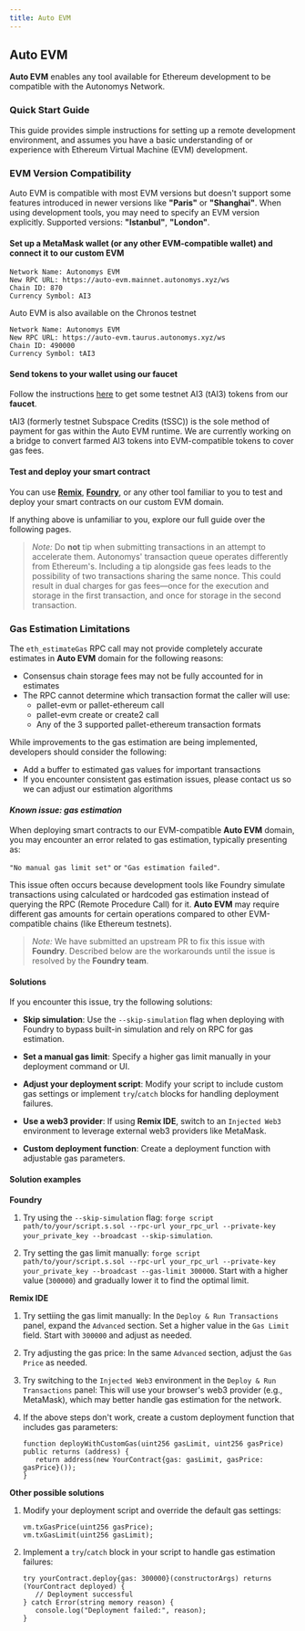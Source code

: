 ```yaml
---
title: Auto EVM
---
```


## Auto EVM

**Auto EVM** enables any tool available for Ethereum development to be compatible with the Autonomys Network.

### Quick Start Guide

This guide provides simple instructions for setting up a remote development environment, and assumes you have a basic understanding of or experience with Ethereum Virtual Machine (EVM) development.

### EVM Version Compatibility

Auto EVM is compatible with most EVM versions but doesn't support some features introduced in newer versions like **"Paris"** or **"Shanghai"**. When using development tools, you may need to specify an EVM version explicitly. Supported versions: **"Istanbul"**, **"London"**. 

#### Set up a MetaMask wallet (or any other EVM-compatible wallet) and connect it to our custom EVM

```
Network Name: Autonomys EVM
New RPC URL: https://auto-evm.mainnet.autonomys.xyz/ws
Chain ID: 870
Currency Symbol: AI3
```

Auto EVM is also available on the Chronos testnet

```
Network Name: Autonomys EVM
New RPC URL: https://auto-evm.taurus.autonomys.xyz/ws
Chain ID: 490000
Currency Symbol: tAI3
```

#### Send tokens to your wallet using our faucet

Follow the instructions [here](/evm/faucet) to get some testnet AI3 (tAI3) tokens from our **faucet**.

tAI3 (formerly testnet Subspace Credits (tSSC)) is the sole method of payment for gas within the Auto EVM runtime.
We are currently working on a bridge to convert farmed AI3 tokens into EVM-compatible tokens to cover gas fees.

#### Test and deploy your smart contract

You can use **[Remix](https://remix.ethereum.org/)**, **[Foundry](https://book.getfoundry.sh/)**, or any other tool familiar to you to test and deploy your smart contracts on our custom EVM domain.

If anything above is unfamiliar to you, explore our full guide over the following pages.

> *Note:* Do **not** tip when submitting transactions in an attempt to accelerate them. Autonomys' transaction queue operates differently from Ethereum's. Including a tip alongside gas fees leads to the possibility of two transactions sharing the same nonce. This could result in dual charges for gas fees—once for the execution and storage in the first transaction, and once for storage in the second transaction.

### Gas Estimation Limitations
The `eth_estimateGas` RPC call may not provide completely accurate estimates in **Auto EVM** domain for the following reasons:

- Consensus chain storage fees may not be fully accounted for in estimates
- The RPC cannot determine which transaction format the caller will use:
   - pallet-evm or pallet-ethereum call
   - pallet-evm create or create2 call
   - Any of the 3 supported pallet-ethereum transaction formats

While improvements to the gas estimation are being implemented, developers should consider the following:

- Add a buffer to estimated gas values for important transactions
- If you encounter consistent gas estimation issues, please contact us so we can adjust our estimation algorithms

#### *Known issue: gas estimation*

When deploying smart contracts to our EVM-compatible **Auto EVM** domain, you may encounter an error related to gas estimation, typically presenting as:

`"No manual gas limit set"` or `"Gas estimation failed"`.

This issue often occurs because development tools like Foundry simulate transactions using calculated or hardcoded gas estimation instead of querying the RPC (Remote Procedure Call) for it. **Auto EVM** may require different gas amounts for certain operations compared to other EVM-compatible chains (like Ethereum testnets).

> *Note:* We have submitted an upstream PR to fix this issue with **Foundry**. Described below are the workarounds until the issue is resolved by the **Foundry team**.


#### Solutions

If you encounter this issue, try the following solutions:

- **Skip simulation**: Use the `--skip-simulation` flag when deploying with Foundry to bypass built-in simulation and rely on RPC for gas estimation.

- **Set a manual gas limit**: Specify a higher gas limit manually in your deployment command or UI.

- **Adjust your deployment script**: Modify your script to include custom gas settings or implement `try`/`catch` blocks for handling deployment failures.

- **Use a web3 provider**: If using **Remix IDE**, switch to an `Injected Web3` environment to leverage external web3 providers like MetaMask.

- **Custom deployment function**: Create a deployment function with adjustable gas parameters.


#### Solution examples

**Foundry**

1. Try using the `--skip-simulation` flag: `forge script path/to/your/script.s.sol --rpc-url your_rpc_url --private-key your_private_key --broadcast --skip-simulation`.

2. Try setting the gas limit manually: `forge script path/to/your/script.s.sol --rpc-url your_rpc_url --private-key your_private_key --broadcast --gas-limit 300000`.
Start with a higher value (`300000`) and gradually lower it to find the optimal limit.

**Remix IDE**

1. Try settiing the gas limit manually: In the `Deploy & Run Transactions` panel, expand the `Advanced` section.
Set a higher value in the `Gas Limit` field. Start with `300000` and adjust as needed.

2. Try adjusting the gas price: In the same `Advanced` section, adjust the `Gas Price` as needed.

3. Try switching to the `Injected Web3` environment in the `Deploy & Run Transactions` panel: This will use your browser's web3 provider (e.g., MetaMask), which may better handle gas estimation for the network.

4. If the above steps don't work, create a custom deployment function that includes gas parameters:

   ```
   function deployWithCustomGas(uint256 gasLimit, uint256 gasPrice) public returns (address) {
      return address(new YourContract{gas: gasLimit, gasPrice: gasPrice}());
   }
   ```

**Other possible solutions**

1. Modify your deployment script and override the default gas settings: 

   ```
   vm.txGasPrice(uint256 gasPrice);
   vm.txGasLimit(uint256 gasLimit);
   ```

2. Implement a `try`/`catch` block in your script to handle gas estimation failures:

   ```
   try yourContract.deploy{gas: 300000}(constructorArgs) returns (YourContract deployed) {
      // Deployment successful
   } catch Error(string memory reason) {
      console.log("Deployment failed:", reason);
   }
   ```
